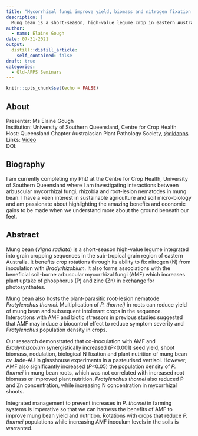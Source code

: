 ```yaml
---
title: "Mycorrhizal fungi improve yield, biomass and nitrogen fixation by rhizobia but increase population densities of the root-lesion nematode Pratylenchus thornei in mung bean"
description: |
  Mung bean is a short-season, high-value legume crop in eastern Australia that is susceptible to the plant-parasitic root-lesion nematode _Pratylenchus thornei_. t also forms associations with the beneficial soil-borne arbuscular mycorrhizal fungi (AMF) which increases plant uptake of phosphorus (P) and zinc (Zn) in exchange for photosynthates. Interactions with AMF and biotic stressors in previous studies suggested that AMF may induce a biocontrol effect to reduce symptom severity and Pratylenchus population density in crops. Presented for the Queensland Chapter of the Australasian Plant Pathology Society (APPS).
author:
  - name: Elaine Gough
date: 07-31-2021
output:
  distill::distill_article:
    self_contained: false
draft: true
categories:
  - Qld-APPS Seminars
---
```



```r
knitr::opts_chunk$set(echo = FALSE)
```

## About

Presenter: Ms Elaine Gough \
Institution: University of Southern Queensland, Centre for Crop Health \
Host: Queensland Chapter Australasian Plant Pathology Society, [\@qldapps](https://twitter.com/qldapps) \
Links: [Video]() \
DOI: []()

## Biography

I am currently completing my PhD at the Centre for Crop Health, University of Southern Queensland where I am investigating interactions between arbuscular mycorrhizal fungi, rhizobia and root-lesion nematodes in mung bean.
I have a keen interest in sustainable agriculture and soil micro-biology and am passionate about highlighting the amazing benefits and economic gains to be made when we understand more about the ground beneath our feet.

## Abstract

Mung bean (_Vigna radiata_) is a short-season high-value legume integrated into grain cropping sequences in the sub-tropical grain region of eastern Australia.
It benefits crop rotations through its ability to fix nitrogen (N) from inoculation with _Bradyrhizobium_.
It also forms associations with the beneficial soil-borne arbuscular mycorrhizal fungi (AMF) which increases plant uptake of phosphorus (P) and zinc (Zn) in exchange for photosynthates.

Mung bean also hosts the plant-parasitic root-lesion nematode _Pratylenchus thornei_.
Multiplication of _P. thornei)_ in roots can reduce yield of mung bean and subsequent intolerant crops in the sequence.
Interactions with AMF and biotic stressors in previous studies suggested that AMF may induce a biocontrol effect to reduce symptom severity and _Pratylenchus_ population density in crops.

Our research demonstrated that co-inoculation with AMF and _Bradyrhizobium_ synergistically increased (_P_<0.001) seed yield, shoot biomass, nodulation, biological N fixation and plant nutrition of mung bean cv Jade-AU in glasshouse experiments in a pasteurised vertisol.
However, AMF also significantly increased (_P_<0.05) the population density of _P. thornei_ in mung bean roots, which was not correlated with increased root biomass or improved plant nutrition.
_Pratylenchus thornei_ also reduced P and Zn concentration, while increasing N concentration in mycorrhizal shoots.

Integrated management to prevent increases in _P. thornei_ in farming systems is imperative so that we can harness the benefits of AMF to improve mung bean yield and nutrition.
Rotations with crops that reduce _P. thornei_ populations while increasing AMF inoculum levels in the soils is warranted.
